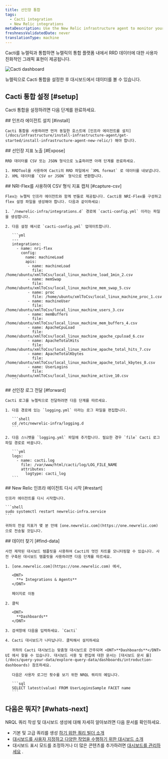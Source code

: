 ```yaml
---
title: 선인장 통합
tags:
  - Cacti integration
  - New Relic integrations
metaDescription: Use the New Relic infrastructure agent to monitor your Cacti data.
freshnessValidatedDate: never
translationType: machine
---
```


Cacti를 뉴렐릭과 통합하면 뉴렐릭의 통합 플랫폼 내에서 RRD 데이터에 대한 사용자 친화적인 그래픽 표현이 제공됩니다.

<img
  title="Cacti dashboard"
  alt="Cacti dashboard"
  src="/images/infrastructure_screenshot-full_cacti-dashboard.webp"
/>

<figcaption>
  뉴렐릭으로 Cacti 통합을 설정한 후 대시보드에서 데이터를 볼 수 있습니다.
</figcaption>

## Cacti 통합 설정 [#setup]

Cacti 통합을 설정하려면 다음 단계를 완료하세요.

<Steps>
  <Step>
    ## 인프라 에이전트 설치 [#install]

    Cacti 통합을 사용하려면 먼저 동일한 호스트에 [인프라 에이전트를 설치](/docs/infrastructure/install-infrastructure-agent/get-started/install-infrastructure-agent-new-relic/) 해야 합니다.
  </Step>

  <Step>
    ## 선인장 지표 노출 [#Expose]

    RRD 데이터를 CSV 또는 JSON 형식으로 노출하려면 아래 단계를 완료하세요.

    1. RRDTool을 사용하여 Cacti의 RRD 파일에서 `XML format` 로 데이터를 내보냅니다.
    2. XML 데이터를 `CSV or JSON` 형식으로 변환합니다.
  </Step>

  <Step>
    ## NRI-Flex를 사용하여 CSV 형식 지표 캡처 [#capture-csv]

    Flex는 뉴렐릭 인프라 에이전트와 함께 번들로 제공됩니다. Cacti용 NRI-Flex를 구성하고 flex 설정 파일을 생성해야 합니다. 다음과 같이하세요:

    1. `/newrelic-infra/integrations.d` 경로에 `cacti-config.yml` 이라는 파일을 생성합니다.

    2. 다음 설정 예시로 `cacti-config.yml` 업데이트합니다.

       ```yml
       ---
       integrations:
         - name: nri-flex
           config:
             name: machineLoad
             apis:
              - name: machineLoad
                file: /home/ubuntu/xmlToCsv/local_linux_machine_load_1min_2.csv
              - name: memSwap
                file: /home/ubuntu/xmlToCsv/local_linux_machine_mem_swap_5.csv
              - name: proc
                file: /home/ubuntu/xmlToCsv/local_linux_machine_proc_1.csv
              - name: machineUser
                file: /home/ubuntu/xmlToCsv/local_linux_machine_users_3.csv
              - name: memBuffers
                file: /home/ubuntu/xmlToCsv/local_linux_machine_mem_buffers_4.csv
              - name: ApacheCpuLoad
                file: /home/ubuntu/xmlToCsv/local_linux_machine_apache_cpuload_6.csv
              - name: ApacheTotalHits
                file: /home/ubuntu/xmlToCsv/local_linux_machine_apache_total_hits_7.csv
              - name: ApacheTotalKbytes
                file: /home/ubuntu/xmlToCsv/local_linux_machine_apache_total_kbytes_8.csv
              - name: UserLogins
                file: /home/ubuntu/xmlToCsv/local_linux_machine_active_10.csv
       ```
  </Step>

  <Step>
    ## 선인장 로그 전달 [#forward]

    Cacti 로그를 뉴렐릭으로 전달하려면 다음 단계를 따르세요.

    1. 다음 경로에 있는 `logging.yml` 이라는 로그 파일을 편집합니다.

       ```shell
       cd /etc/newrelic-infra/logging.d
       ```

    2. 다음 스니펫을 `logging.yml` 파일에 추가합니다. 필요한 경우 `file` Cacti 로그 파일 경로로 바꿉니다.

       ```yml
       logs:
         - name: cacti.log
           file: /var/www/html/cacti/log/LOG_FILE_NAME
           attributes:
             logtype: cacti_log
       ```
  </Step>

  <Step>
    ## New Relic 인프라 에이전트 다시 시작 [#restart]

    인프라 에이전트를 다시 시작합니다.

    ```shell
    sudo systemctl restart newrelic-infra.service
    ```

    귀하의 전설 지표가 몇 분 안에 [one.newrelic.com](https://one.newrelic.com) 으로 전송될 것입니다.
  </Step>

  <Step>
    ## 데이터 찾기 [#find-data]

    사전 제작된 대시보드 템플릿을 사용하여 Cacti의 멋진 차트를 모니터링할 수 있습니다. 사전 구축된 대시보드 템플릿을 사용하려면 다음 단계를 따르세요.

    1. [one.newrelic.com](https://one.newrelic.com) 에서,

       <DNT>
         **+ Integrations & Agents**
       </DNT>

       페이지로 이동

    2. 클릭

       <DNT>
         **Dashboards**
       </DNT>

    3. 검색창에 다음을 입력하세요. `Cacti`

    4. Cacti 대시보드가 나타납니다. 클릭해서 설치하세요

       귀하의 Cacti 대시보드는 맞춤형 대시보드로 간주되며 <DNT>**Dashboards**</DNT> UI 에서 찾을 수 있습니다. 대시보드 사용 및 편집에 대한 문서는 [대시보드 문서 를](/docs/query-your-data/explore-query-data/dashboards/introduction-dashboards) 참조하세요.

       다음은 사용자 로그인 횟수를 보기 위한 NRQL 쿼리의 예입니다.

       ```sql
       SELECT latest(value) FROM UserLoginsSample FACET name
       ```
  </Step>
</Steps>

## 다음은 뭐지? [#whats-next]

NRQL 쿼리 작성 및 대시보드 생성에 대해 자세히 알아보려면 다음 문서를 확인하세요.

* 기본 및 고급 쿼리를 생성 [하기 위한 쿼리 빌더 소개](/docs/query-your-data/explore-query-data/query-builder/introduction-query-builder)
* [대시보드를 사용자 지정하고 다양한 작업을 수행하기 위한 대시보드 소개](/docs/query-your-data/explore-query-data/dashboards/introduction-dashboards)
* 대시보드 표시 모드를 조정하거나 더 많은 콘텐츠를 추가하려면 [대시보드를 관리하세요](/docs/query-your-data/explore-query-data/dashboards/manage-your-dashboard) .
